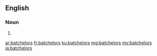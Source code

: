 ==English==

===Noun===
{{head|en|noun plural form}}

# {{plural of|batchelor|lang=en}}

[[ar:batchelors]]
[[fr:batchelors]]
[[ku:batchelors]]
[[mg:batchelors]]
[[my:batchelors]]
[[ja:batchelors]]